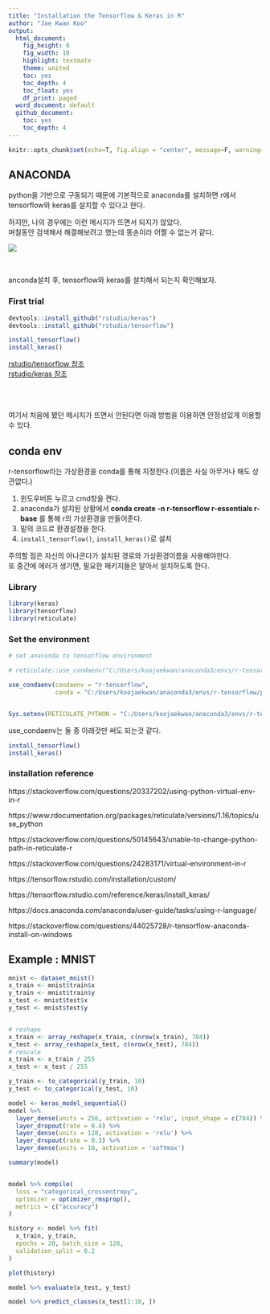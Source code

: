 ```yaml
---
title: "Installation the Tensorflow & Keras in R"
author: "Jae Kwan Koo"
output:
  html_document:
    fig_height: 6
    fig_width: 10
    highlight: textmate
    theme: united
    toc: yes
    toc_depth: 4
    toc_float: yes
    df_print: paged
  word_document: default
  github_document:
    toc: yes
    toc_depth: 4
---  
```


```r
knitr::opts_chunk$set(echo=T, fig.align = "center", message=F, warning=F, fig.height = 5, cache=F, dpi = 300, dev = "png")
```  

## ANACONDA  

python을 기반으로 구동되기 때문에 기본적으로 anaconda를 설치하면 r에서 tensorflow와 keras를 설치할 수 있다고 한다.  

하지만, 나의 경우에는 이런 메시지가 뜨면서 되지가 않았다.  
며칠동안 검색해서 해결해보려고 했는데 똥손이라 어쩔 수 없는거 같다.  

![](D:/Jae Kwan/프로그래밍 공부/케라스설치R/image/error_image.png)  

<br>

anconda설치 후, tensorflow와 keras를 설치해서 되는지 확인해보자.  

### First trial  

```r
devtools::install_github("rstudio/keras")
devtools::install_github("rstudio/tensorflow")

install_tensorflow()
install_keras()
```  

[rstudio/tensorflow 참조](https://github.com/rstudio/tensorflow)  
[rstudio/keras 참조](https://github.com/rstudio/keras)  

<br>
<br>

여기서 처음에 봤던 메시지가 뜨면서 안된다면 아래 방법을 이용하면 안정성있게 이용할 수 있다.  


## conda env  


r-tensorflow라는 가상환경을 conda를 통해 지정한다.(이름은 사실 아무거나 해도 상관없다.)  

1. 윈도우버튼 누르고 cmd창을 켠다.  
2. anaconda가 설치된 상황에서 **conda create -n r-tensorflow r-essentials r-base** 를 통해 r의 가상환경을 만들어준다.  
3. 밑의 코드로 환경설정을 한다.  
4. `install_tensorflow()`, `install_keras()`로 설치  


주의할 점은 자신의 아나콘다가 설치된 경로와 가상환경이름을 사용해야한다.  
또 중간에 에러가 생기면, 필요한 패키지들은 알아서 설치하도록 한다.  


### Library  

```r
library(keras)
library(tensorflow)
library(reticulate)
```  

### Set the environment  

```r
# set anaconda to tensorflow environment

# reticulate::use_condaenv("C:/Users/koojaekwan/anaconda3/envs/r-tensorflow")

use_condaenv(condaenv = "r-tensorflow", 
             conda = "C:/Users/koojaekwan/anaconda3/envs/r-tensorflow/python.exe")


Sys.setenv(RETICULATE_PYTHON = "C:/Users/koojaekwan/anaconda3/envs/r-tensorflow")
```  

use_condaenv는 둘 중 아래것만 써도 되는것 같다.  

```r
install_tensorflow()
install_keras()
```  



### installation reference  

https://stackoverflow.com/questions/20337202/using-python-virtual-env-in-r  

https://www.rdocumentation.org/packages/reticulate/versions/1.16/topics/use_python  

https://stackoverflow.com/questions/50145643/unable-to-change-python-path-in-reticulate-r  

https://stackoverflow.com/questions/24283171/virtual-environment-in-r  

https://tensorflow.rstudio.com/installation/custom/  

https://tensorflow.rstudio.com/reference/keras/install_keras/  

https://docs.anaconda.com/anaconda/user-guide/tasks/using-r-language/  

https://stackoverflow.com/questions/44025728/r-tensorflow-anaconda-install-on-windows  


## Example : MNIST  

```r
mnist <- dataset_mnist()
x_train <- mnist$train$x
y_train <- mnist$train$y
x_test <- mnist$test$x
y_test <- mnist$test$y


# reshape
x_train <- array_reshape(x_train, c(nrow(x_train), 784))
x_test <- array_reshape(x_test, c(nrow(x_test), 784))
# rescale
x_train <- x_train / 255
x_test <- x_test / 255

y_train <- to_categorical(y_train, 10)
y_test <- to_categorical(y_test, 10)

model <- keras_model_sequential() 
model %>% 
  layer_dense(units = 256, activation = 'relu', input_shape = c(784)) %>% 
  layer_dropout(rate = 0.4) %>% 
  layer_dense(units = 128, activation = 'relu') %>%
  layer_dropout(rate = 0.3) %>%
  layer_dense(units = 10, activation = 'softmax')

summary(model)


model %>% compile(
  loss = "categorical_crossentropy",
  optimizer = optimizer_rmsprop(),
  metrics = c("accuracy")
)

history <- model %>% fit(
  x_train, y_train, 
  epochs = 20, batch_size = 128, 
  validation_split = 0.2
)

plot(history)

model %>% evaluate(x_test, y_test)

model %>% predict_classes(x_test[1:10, ])
```





